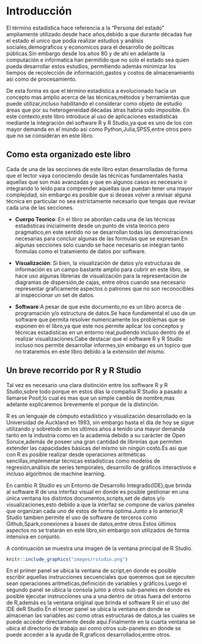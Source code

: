 # Introducción


El término estadistica hace referencia a la "Persona del estado" ampliamente 
utilizado desde hace años,debido a que durante décadas fue el estado el unico que
podia realizar estudios y análisis sociales,demograficos y economicos para el desarrollo
de politicas públicas.Sin embargo desde los años 80 y de ahi en adelante la computación
e informatica han permitido que no solo el estado sea quien pueda desarrollar estos estudios,
permitiendo además minimizar los tiempos de recolección de información,gastos y costos de almacenamiento
asi como de procesamiento.

De esta forma es que el término estadística a evolucionado hacia un concepto mas amplio
acerca de las técnicas,métodos y herramientas que puede utilizar,incluso habilitando el 
considerar como objeto de estudio áreas que por su heterogeneidad décadas atras habria sido imposible.
En este contexto,este libro introduce al uso de aplicaciones estadisticas mediante la integración
del software R y R Studio,ya que es uno de los con mayor demanda en el mundo asi como Python,Julia,SPSS,entre otros
pero que no se consideran en este libro. 



## Como esta organizado este libro

Cada de una de las secciones de este libro estan desarrolladas de forma que el lector vaya
conociendo desde las técnicas fundamentales hasta aquellas que son mas avanzadas y que en algunos casos
es necesario ir integrando lo leido para comprender aquellas que puedan tener una mayor complejidad,
sin embargo es posible que si deseas volver a revisar alguna técnica en particular no sea estrictamente
necesario que tengas que revisar cada una de las secciones.

* __Cuerpo Teorico__: En el libro se abordan cada una de las técnicas estadisticas inicialmente desde un punto de vista teorico 
pero pragmatico,en este sentido no se desarrollan todas las demostraciones necesarias para concluir algunas de las formulas
que se expresan.En algunas secciones solo cuando se hace necesario se integran tanto formulas como el tratamiento de datos por software.

* __Visualización__: Si bien, la visualización de datos y/o estructuras de información es un campo bastante amplio para cubrir en este
libro, se hace uso algunas librerias de visualización para la representación de diagramas de dispersión,de cajas, entre otros
cuando sea necesario representar graficamente aspectos o patrones que no son reconocibles al inspeccionar un set de datos. 

* __Software__:A pesar de que este documento,no es un libro acerca de programación y/o estructura de datos.Se hace fundamental
el uso de un software que permita resolver numericamente los problemas que se exponen en el libro,ya que este nos permite aplicar
los conceptos y técnicas estadisticas en un entorno real,pudiendo incluso dentro de el realizar visualizaciones.Cabe destacar que el software R y R Studio incluso nos permite desarrollar informes,sin embargo es un topico que no trataremos en este libro debido a la extensión del mismo.


## Un breve recorrido por R y R Studio

Tal vez es necesario una clara distinción entre los software R y R Studio,sobre todo porque en estos días la compañia R Studio
a pasado a llamarse Posit,lo cual es mas que un simple cambio de nombre,mas adelante explicaremos brevemente el porque de la distinción.

R es un lenguaje de cómputo estadístico y visualización desarrollado en la Universidad de Auckland en 1993, sin embargo hasta el día de hoy se sigue utilizando y sobretodo en los ultimos años a tenido una mayor demanda tanto en la industria como en la academia debido a su carácter de Open Soruce,además de poseer una gran cantidad de librerías que permiten extender las capacidades básicas del mismo sin ningún costo.Es asi que con R es posible realizar desde operaciones aritméticas sencillas,implementar técnicas estadísticas como modelos de regresión,análisis de series temporales, desarrollo de gráficos interactivos e incluso algoritmos de machine learning.

En cambio R Studio es un Entorno de Desarrollo Integrado(IDE),que brinda al software R de una interfaz visual en donde es
posible gestionar en una única ventana los distintos documentos,scripts,set de datos y/o visualizaciones,esto debido a que la interfaz se compone de varios paneles que organizan cada uno de estos de forma óptima.Junto a lo anterior,R Studio tambien permite
el uso de software de terceros como Github,Spark,conexiones a bases de datos,entre otros.Estos últimos aspectos no se tratarán en este libro,sin embargo son utilizados de forma intensiva en conjunto.

A continuación se muestra una imagen de la ventana principal de R Studio.

```r
knitr::include_graphics("images/rstudio.png")

```

En el primer panel se ubica la ventana de script,en donde es posible escribir aquellas instrucciones secuenciales
que queremos que se ejecuten sean operaciones aritmeticas,definición de variables y gráficos.Luego el segundo panel se ubica la consola junto a otros sub-paneles en donde es posible ejecutar instrucciones una a una dentro de otras fuera del entorno de R,además es la ventana original que brinda el software R sin el uso del IDE deR Studio.En el tercer panel se ubica la ventana en donde se almacenan las variables asi como otras estructuras de datos,a las cuales se puede acceder directamente desde aqui.Finalmente en la cuarta ventana se ubica el directorio de trabajo asi como otros sub-paneles en donde se puede acceder a la ayuda de R,graficos desarrollados,entre otros.
